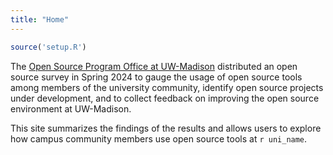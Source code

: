 ```yaml
---
title: "Home"
---
```


<!-- Setup -->

```r
source('setup.R')
```

The [Open Source Program Office at UW-Madison](https://ospo.wisc.edu/) distributed an open source survey in Spring 2024 to gauge the usage of open source tools among members of the university community, identify open source projects under development, and to collect feedback on improving the open source environment at UW-Madison.

This site summarizes the findings of the results and allows users to explore how campus community members use open source tools at `r uni_name`.